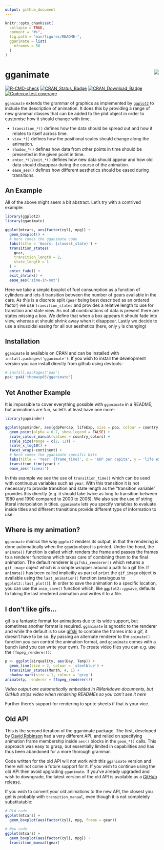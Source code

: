 ```yaml
---
output: github_document
---
```


<!-- README.md is generated from README.Rmd. Please edit that file -->

```r
knitr::opts_chunk$set(
  collapse = TRUE,
  comment = "#>",
  fig.path = "man/figures/README-",
  gganimate = list(
    nframes = 50
  )
)
```

# gganimate <img src="man/figures/logo.png" align="right" style="padding-left:10px;background-color:white;" />

<!-- badges: start -->
[![R-CMD-check](https://github.com/thomasp85/gganimate/actions/workflows/R-CMD-check.yaml/badge.svg)](https://github.com/thomasp85/gganimate/actions/workflows/R-CMD-check.yaml)
[![CRAN_Status_Badge](http://www.r-pkg.org/badges/version-ago/gganimate)](https://cran.r-project.org/package=gganimate)
[![CRAN_Download_Badge](http://cranlogs.r-pkg.org/badges/gganimate)](https://cran.r-project.org/package=gganimate)
[![Codecov test coverage](https://codecov.io/gh/thomasp85/gganimate/branch/main/graph/badge.svg)](https://app.codecov.io/gh/thomasp85/gganimate?branch=main)
<!-- badges: end -->

`gganimate` extends the grammar of graphics as implemented by
[`ggplot2`](https://github.com/tidyverse/ggplot2) to include the description of
animation. It does this by providing a range of new grammar classes that can be
added to the plot object in order to customise how it should change with time. 

- `transition_*()` defines how the data should be spread out and how it relates
  to itself across time.
- `view_*()` defines how the positional scales should change along the 
  animation.
- `shadow_*()` defines how data from other points in time should be presented in
  the given point in time.
- `enter_*()`/`exit_*()` defines how new data should appear and how old data 
  should disappear during the course of the animation.
- `ease_aes()` defines how different aesthetics should be eased during 
  transitions.

## An Example
All of the above might seem a bit abstract. Let's try with a contrived example:

```r
library(ggplot2)
library(gganimate)

ggplot(mtcars, aes(factor(cyl), mpg)) + 
  geom_boxplot() + 
  # Here comes the gganimate code
  labs(title = 'Gears: {closest_state}') +
  transition_states(
    gear,
    transition_length = 2,
    state_length = 1
  ) +
  enter_fade() + 
  exit_shrink() +
  ease_aes('sine-in-out')
```

Here we take a simple boxplot of fuel consumption as a function of cylinders and
lets it transition between the number of gears available in the cars. As this is
a discrete split (`gear` being best described as an ordered factor) we use 
`transition_states` and provides a relative length to use for transition and 
state view. As not all combinations of data is present there are states missing
a box. We define that when a box appears it should fade into view, whereas at 
should shrink away when it disappear. Lastly we decide to use a sinusoidal 
easing for all our aesthetics (here, only `y` is changing)

## Installation
`gganimate` is available on CRAN and can be installed with 
`install.packages('gganimate')`. If you wish to install the development version
you can install directly from github using devtools:

```r
# install.packages('pak')
pak::pak('thomasp85/gganimate')
```

## Yet Another Example
It is impossible to cover everything possible with `gganimate` in a README, but
animations are fun, so let's at least have one more:

```r
library(gapminder)

ggplot(gapminder, aes(gdpPercap, lifeExp, size = pop, colour = country)) +
  geom_point(alpha = 0.7, show.legend = FALSE) +
  scale_colour_manual(values = country_colors) +
  scale_size(range = c(2, 12)) +
  scale_x_log10() +
  facet_wrap(~continent) +
  # Here comes the gganimate specific bits
  labs(title = 'Year: {frame_time}', x = 'GDP per capita', y = 'life expectancy') +
  transition_time(year) +
  ease_aes('linear')
```

In this example we see the use of `transition_time()` which can be used with 
continuous variables such as `year`. With this transition it is not necessary to 
provide transition and state length as the "transition variable" provides this
directly (e.g. it should take twice as long to transition between 1980 and 1990
compared to 2000 to 2005). We also see the use of string literal interpolation 
in titles. `gganimate` lets you specify variables to evaluate inside titles and
different transitions provide different type of information to use.

## Where is my animation?
`gganimate` mimics the way `ggplot2` renders its output, in that the rendering
is done automatically when the `gganim` object is printed. Under the hood, the
`animate()` function is called which renders the frame and passes the frames to
a renderer functions which takes care of combining them to the final animation.
The default renderer is `gifski_renderer()` which returns a `gif_image` object
which is a simple wrapper around a path to a gif file. If `animate()` has been
called implicitly as part of `print` the `gif_image` object is available using 
the `last_animation()` function (analogous to `ggplot2::last_plot()`). In order
to save the animation to a specific location, you can use the `anim_save()`
function which, like `ggplot2::ggsave`, defaults to taking the last rendered 
animation and writes it to a file.

## I don't like gifs...
gif is a fantastic format for animations due to its wide support, but sometimes
another format is required. `gganimate` is agnostic to the renderer and while 
the default is to use [gifski](https://github.com/r-rust/gifski) to combine the
frames into a gif, it doesn't have to be so. By passing an alternate renderer to
the `animate()` function you can control the animation format, and `gganimate` 
comes with a bunch (and you can write your own). To create video files you can
e.g. use the `ffmpeg_renderer()`:

```r
p <- ggplot(airquality, aes(Day, Temp)) + 
  geom_line(size = 2, colour = 'steelblue') + 
  transition_states(Month, 4, 1) + 
  shadow_mark(size = 1, colour = 'grey')
animate(p, renderer = ffmpeg_renderer())
```

*Video output are automatically embedded in RMarkdown documents, but GitHub strips video when rendering READMEs so you can't see it here*

Further there's support for rendering to sprite sheets if that is your vice.

## Old API
This is the second iteration of the gganimate package. The first, developed by
[David Robinson](https://github.com/dgrtwo) had a very different API, and relied
on specifying animation frame membership inside `aes()` blocks in the `geom_*()`
calls. This approach was easy to grasp, but essentially limited in capabilities
and has thus been abandoned for a more thorough grammar. 

Code written for the old API will not work with this `gganimate` version and 
there will not come a future support for it. If you wish to continue using the 
old API then avoid upgrading `gganimate`. If you've already upgraded and wish to 
downgrade, the latest version of the old API is available as a 
[GitHub release](https://github.com/thomasp85/gganimate/releases/tag/v0.1.1).

If you wish to convert your old animations to the new API, the closest you get
is probably with `transition_manual`, even though it is not completely 
substitutable:

```r
# Old code
ggplot(mtcars) + 
  geom_boxplot(aes(factor(cyl), mpg, frame = gear))

# New code
ggplot(mtcars) + 
  geom_boxplot(aes(factor(cyl), mpg)) + 
  transition_manual(gear)
```
